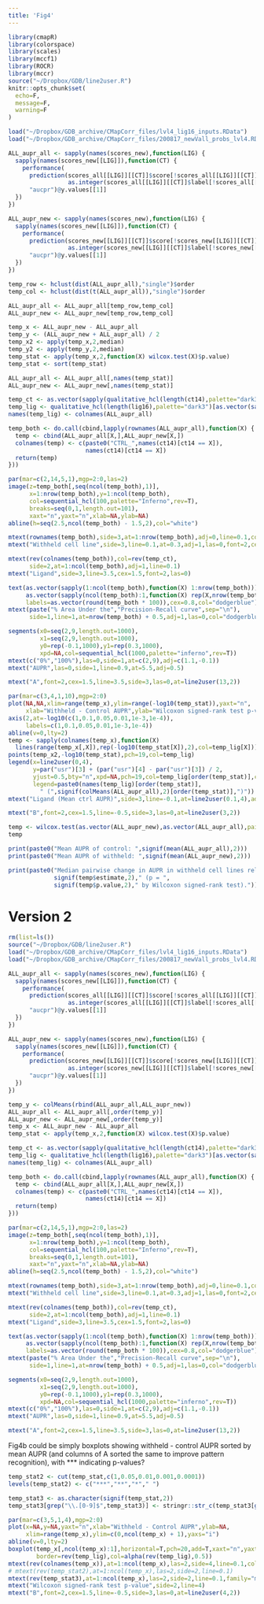 ```yaml
---
title: 'Fig4'
---
```


```r
library(cmapR)
library(colorspace)
library(scales)
library(mccf1)
library(ROCR)
library(mccr)
source("~/Dropbox/GDB/line2user.R")
knitr::opts_chunk$set(
  echo=F,
  message=F,
  warning=F
)
```


```r
load("~/Dropbox/GDB_archive/CMapCorr_files/lvl4_lig16_inputs.RData")
load("~/Dropbox/GDB_archive/CMapCorr_files/200817_newVall_probs_lvl4.RData")
```


```r
ALL_aupr_all <- sapply(names(scores_new),function(LIG) {
  sapply(names(scores_new[[LIG]]),function(CT) {
    performance(
      prediction(scores_all[[LIG]][[CT]]$score[!scores_all[[LIG]][[CT]]$train],
                 as.integer(scores_all[[LIG]][[CT]]$label[!scores_all[[LIG]][[CT]]$train])),
      "aucpr")@y.values[[1]]
  })
})

ALL_aupr_new <- sapply(names(scores_new),function(LIG) {
  sapply(names(scores_new[[LIG]]),function(CT) {
    performance(
      prediction(scores_new[[LIG]][[CT]]$score[!scores_new[[LIG]][[CT]]$train],
                 as.integer(scores_new[[LIG]][[CT]]$label[!scores_new[[LIG]][[CT]]$train])),
      "aucpr")@y.values[[1]]
  })
})

temp_row <- hclust(dist(ALL_aupr_all),"single")$order
temp_col <- hclust(dist(t(ALL_aupr_all)),"single")$order

ALL_aupr_all <- ALL_aupr_all[temp_row,temp_col]
ALL_aupr_new <- ALL_aupr_new[temp_row,temp_col]

temp_x <- ALL_aupr_new - ALL_aupr_all
temp_y <- (ALL_aupr_new + ALL_aupr_all) / 2
temp_x2 <- apply(temp_x,2,median)
temp_y2 <- apply(temp_y,2,median)
temp_stat <- apply(temp_x,2,function(X) wilcox.test(X)$p.value)
temp_stat <- sort(temp_stat)

ALL_aupr_all <- ALL_aupr_all[,names(temp_stat)]
ALL_aupr_new <- ALL_aupr_new[,names(temp_stat)]
```


```r
temp_ct <- as.vector(sapply(qualitative_hcl(length(ct14),palette="dark3"),rep,2))
temp_lig <- qualitative_hcl(length(lig16),palette="dark3")[as.vector(sapply(1:8,function(X) c(X,X + 8)))]
names(temp_lig) <- colnames(ALL_aupr_all)

temp_both <- do.call(cbind,lapply(rownames(ALL_aupr_all),function(X) { 
  temp <- cbind(ALL_aupr_all[X,],ALL_aupr_new[X,]) 
  colnames(temp) <- c(paste0("CTRL_",names(ct14)[ct14 == X]),
                      names(ct14)[ct14 == X])
  return(temp)
}))

par(mar=c(2,14,5,1),mgp=2:0,las=2)
image(z=temp_both[,seq(ncol(temp_both),1)],
      x=1:nrow(temp_both),y=1:ncol(temp_both),
      col=sequential_hcl(100,palette="Inferno",rev=T),
      breaks=seq(0,1,length.out=101),
      xaxt="n",yaxt="n",xlab=NA,ylab=NA)
abline(h=seq(2.5,ncol(temp_both) - 1.5,2),col="white")

mtext(rownames(temp_both),side=3,at=1:nrow(temp_both),adj=0,line=0.1,col=temp_lig)
mtext("Withheld cell line",side=3,line=0.1,at=0.3,adj=1,las=0,font=2,cex=1.5)

mtext(rev(colnames(temp_both)),col=rev(temp_ct),
      side=2,at=1:ncol(temp_both),adj=1,line=0.1)
mtext("Ligand",side=3,line=3.5,cex=1.5,font=2,las=0)

text(as.vector(sapply(1:ncol(temp_both),function(X) 1:nrow(temp_both))),
     as.vector(sapply(ncol(temp_both):1,function(X) rep(X,nrow(temp_both)))),
     labels=as.vector(round(temp_both * 100)),cex=0.8,col="dodgerblue")
mtext(paste("% Area Under the","Precision-Recall curve",sep="\n"),
      side=1,line=1,at=nrow(temp_both) + 0.5,adj=1,las=0,col="dodgerblue")

segments(x0=seq(2,9,length.out=1000),
         x1=seq(2,9,length.out=1000),
         y0=rep(-0.1,1000),y1=rep(0.3,1000),
         xpd=NA,col=sequential_hcl(1000,palette="inferno",rev=T))
mtext(c("0%","100%"),las=0,side=1,at=c(2,9),adj=c(1.1,-0.1))
mtext("AUPR",las=0,side=1,line=0.9,at=5.5,adj=0.5)

mtext("A",font=2,cex=1.5,line=3.5,side=3,las=0,at=line2user(13,2))
```

```r
par(mar=c(3,4,1,10),mgp=2:0)
plot(NA,NA,xlim=range(temp_x),ylim=range(-log10(temp_stat)),yaxt="n",
     xlab="Withheld - Control AUPR",ylab="Wilcoxon signed-rank test p-value")
axis(2,at=-log10(c(1,0.1,0.05,0.01,1e-3,1e-4)),
     labels=c(1,0.1,0.05,0.01,1e-3,1e-4))
abline(v=0,lty=2)
temp <- sapply(colnames(temp_x),function(X) 
  lines(range(temp_x[,X]),rep(-log10(temp_stat[X]),2),col=temp_lig[X]))
points(temp_x2,-log10(temp_stat),pch=19,col=temp_lig)
legend(x=line2user(0,4),
       y=par("usr")[3] + (par("usr")[4] - par("usr")[3]) / 2,
       yjust=0.5,bty="n",xpd=NA,pch=19,col=temp_lig[order(temp_stat)],cex=0.98,
       legend=paste0(names(temp_lig)[order(temp_stat)],
         " (",signif(colMeans(ALL_aupr_all),2)[order(temp_stat)],")"))
mtext("Ligand (Mean ctrl AUPR)",side=3,line=-0.1,at=line2user(0.1,4),adj=0)

mtext("B",font=2,cex=1.5,line=-0.5,side=3,las=0,at=line2user(3,2))
```

```r
temp <- wilcox.test(as.vector(ALL_aupr_new),as.vector(ALL_aupr_all),paired=T,conf.int=T)
temp

print(paste0("Mean AUPR of control: ",signif(mean(ALL_aupr_all),2)))
print(paste0("Mean AUPR of withheld: ",signif(mean(ALL_aupr_new),2)))

print(paste0("Median pairwise change in AUPR in withheld cell lines relative to control was ",
             signif(temp$estimate,2)," (p = ",
             signif(temp$p.value,2)," by Wilcoxon signed-rank test)."))
```


# Version 2

```r
rm(list=ls())
source("~/Dropbox/GDB/line2user.R")
load("~/Dropbox/GDB_archive/CMapCorr_files/lvl4_lig16_inputs.RData")
load("~/Dropbox/GDB_archive/CMapCorr_files/200817_newVall_probs_lvl4.RData")
```


```r
ALL_aupr_all <- sapply(names(scores_new),function(LIG) {
  sapply(names(scores_new[[LIG]]),function(CT) {
    performance(
      prediction(scores_all[[LIG]][[CT]]$score[!scores_all[[LIG]][[CT]]$train],
                 as.integer(scores_all[[LIG]][[CT]]$label[!scores_all[[LIG]][[CT]]$train])),
      "aucpr")@y.values[[1]]
  })
})

ALL_aupr_new <- sapply(names(scores_new),function(LIG) {
  sapply(names(scores_new[[LIG]]),function(CT) {
    performance(
      prediction(scores_new[[LIG]][[CT]]$score[!scores_new[[LIG]][[CT]]$train],
                 as.integer(scores_new[[LIG]][[CT]]$label[!scores_new[[LIG]][[CT]]$train])),
      "aucpr")@y.values[[1]]
  })
})

temp_y <- colMeans(rbind(ALL_aupr_all,ALL_aupr_new))
ALL_aupr_all <- ALL_aupr_all[,order(temp_y)]
ALL_aupr_new <- ALL_aupr_new[,order(temp_y)]
temp_x <- ALL_aupr_new - ALL_aupr_all
temp_stat <- apply(temp_x,2,function(X) wilcox.test(X)$p.value)
```


```r
temp_ct <- as.vector(sapply(qualitative_hcl(length(ct14),palette="dark3"),rep,2))
temp_lig <- qualitative_hcl(length(lig16),palette="dark3")[as.vector(sapply(1:8,function(X) c(X,X + 8)))]
names(temp_lig) <- colnames(ALL_aupr_all)

temp_both <- do.call(cbind,lapply(rownames(ALL_aupr_all),function(X) { 
  temp <- cbind(ALL_aupr_all[X,],ALL_aupr_new[X,]) 
  colnames(temp) <- c(paste0("CTRL_",names(ct14)[ct14 == X]),
                      names(ct14)[ct14 == X])
  return(temp)
}))

par(mar=c(2,14,5,1),mgp=2:0,las=2)
image(z=temp_both[,seq(ncol(temp_both),1)],
      x=1:nrow(temp_both),y=1:ncol(temp_both),
      col=sequential_hcl(100,palette="Inferno",rev=T),
      breaks=seq(0,1,length.out=101),
      xaxt="n",yaxt="n",xlab=NA,ylab=NA)
abline(h=seq(2.5,ncol(temp_both) - 1.5,2),col="white")

mtext(rownames(temp_both),side=3,at=1:nrow(temp_both),adj=0,line=0.1,col=temp_lig)
mtext("Withheld cell line",side=3,line=0.1,at=0.3,adj=1,las=0,font=2,cex=1.5)

mtext(rev(colnames(temp_both)),col=rev(temp_ct),
      side=2,at=1:ncol(temp_both),adj=1,line=0.1)
mtext("Ligand",side=3,line=3.5,cex=1.5,font=2,las=0)

text(as.vector(sapply(1:ncol(temp_both),function(X) 1:nrow(temp_both))),
     as.vector(sapply(ncol(temp_both):1,function(X) rep(X,nrow(temp_both)))),
     labels=as.vector(round(temp_both * 100)),cex=0.8,col="dodgerblue")
mtext(paste("% Area Under the","Precision-Recall curve",sep="\n"),
      side=1,line=1,at=nrow(temp_both) + 0.5,adj=1,las=0,col="dodgerblue")

segments(x0=seq(2,9,length.out=1000),
         x1=seq(2,9,length.out=1000),
         y0=rep(-0.1,1000),y1=rep(0.3,1000),
         xpd=NA,col=sequential_hcl(1000,palette="inferno",rev=T))
mtext(c("0%","100%"),las=0,side=1,at=c(2,9),adj=c(1.1,-0.1))
mtext("AUPR",las=0,side=1,line=0.9,at=5.5,adj=0.5)

mtext("A",font=2,cex=1.5,line=3.5,side=3,las=0,at=line2user(13,2))
```

Fig4b could be simply boxplots showing withheld - control AUPR sorted by mean AUPR (and columns of A sorted the same to improve pattern recognition), with *** indicating p-values?  

```r
temp_stat2 <- cut(temp_stat,c(1,0.05,0.01,0.001,0.0001))
levels(temp_stat2) <- c("***","**","*"," ")

temp_stat3 <- as.character(signif(temp_stat,2))
temp_stat3[grep("\\.[0-9]$",temp_stat3)] <- stringr::str_c(temp_stat3[grep("\\.[0-9]$",temp_stat3)],"0")

par(mar=c(3,5,1,4),mgp=2:0)
plot(x=NA,y=NA,yaxt="n",xlab="Withheld - Control AUPR",ylab=NA,
     xlim=range(temp_x),ylim=c(0,ncol(temp_x) + 1),yaxs="i")
abline(v=0,lty=2)
boxplot(temp_x[,ncol(temp_x):1],horizontal=T,pch=20,add=T,xaxt="n",yaxt="n",
        border=rev(temp_lig),col=alpha(rev(temp_lig),0.5))
mtext(rev(colnames(temp_x)),at=1:ncol(temp_x),las=2,side=4,line=0.1,col=temp_lig)
# mtext(rev(temp_stat2),at=1:ncol(temp_x),las=2,side=2,line=0.1)
mtext(rev(temp_stat3),at=1:ncol(temp_x),las=2,side=2,line=0.1,family="mono")
mtext("Wilcoxon signed-rank test p-value",side=2,line=4)
mtext("B",font=2,cex=1.5,line=-0.5,side=3,las=0,at=line2user(4,2))
```


